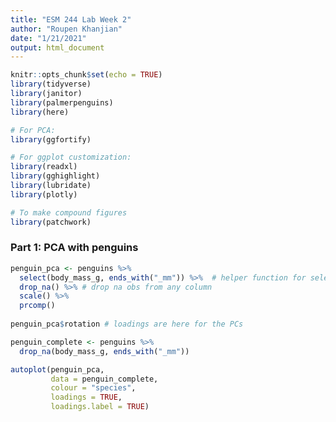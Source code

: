 ```yaml
---
title: "ESM 244 Lab Week 2"
author: "Roupen Khanjian"
date: "1/21/2021"
output: html_document
---
```


```r
knitr::opts_chunk$set(echo = TRUE)
library(tidyverse)
library(janitor)
library(palmerpenguins)
library(here)

# For PCA:
library(ggfortify)

# For ggplot customization:
library(readxl)
library(gghighlight)
library(lubridate)
library(plotly)

# To make compound figures
library(patchwork)

```

### Part 1: PCA with penguins

```r
penguin_pca <- penguins %>% 
  select(body_mass_g, ends_with("_mm")) %>%  # helper function for select
  drop_na() %>% # drop na obs from any column
  scale() %>% 
  prcomp()
  
penguin_pca$rotation # loadings are here for the PCs  

penguin_complete <- penguins %>% 
  drop_na(body_mass_g, ends_with("_mm"))

autoplot(penguin_pca,
         data = penguin_complete,
         colour = "species",
         loadings = TRUE,
         loadings.label = TRUE)
```



